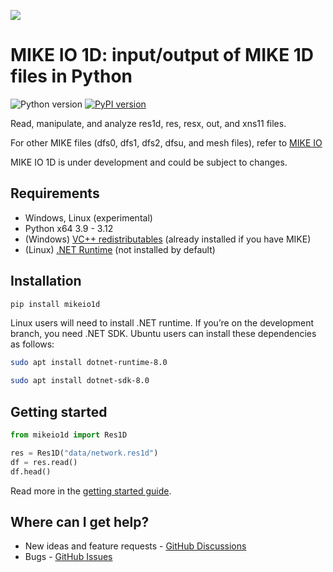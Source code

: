 ![](images/logo/MIKE-IO-1D-Logo-Pos-RGB-nomargin.png)

# MIKE IO 1D: input/output of MIKE 1D files in Python

![Python version](https://img.shields.io/pypi/pyversions/mikeio1d.svg) [![PyPI version](https://badge.fury.io/py/mikeio1d.svg)](https://badge.fury.io/py/mikeio1d)

Read, manipulate, and analyze res1d, res, resx, out, and xns11 files.

For other MIKE files (dfs0, dfs1, dfs2, dfsu, and mesh files), refer to [MIKE IO](https://github.com/DHI/mikeio)

::: callout-warning
MIKE IO 1D is under development and could be subject to changes.
:::

## Requirements

-   Windows, Linux (experimental)
-   Python x64 3.9 - 3.12
-   (Windows) [VC++ redistributables](https://support.microsoft.com/en-us/help/2977003/the-latest-supported-visual-c-downloads%3E) (already installed if you have MIKE)
-   (Linux) [.NET Runtime](https://learn.microsoft.com/en-us/dotnet/core/install/linux) (not installed by default)

## Installation

```bash
pip install mikeio1d
```

::: {.callout-tip collapse="true" title="Using MIKE IO 1D with Linux?"}
Linux users will need to install .NET runtime. If you're on the development branch, you need .NET SDK. Ubuntu users can install these dependencies as follows:

```bash      
sudo apt install dotnet-runtime-8.0
```

``` bash     
sudo apt install dotnet-sdk-8.0
```
:::

## Getting started

```python
from mikeio1d import Res1D

res = Res1D("data/network.res1d")
df = res.read()
df.head()
```

Read more in the [getting started guide](user-guide/getting-started.qmd).

## Where can I get help?

-   New ideas and feature requests - [GitHub Discussions](https://github.com/DHI/mikeio1d/discussions)
-   Bugs - [GitHub Issues](https://github.com/DHI/mikeio1d/issues)